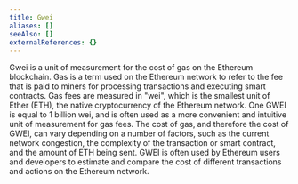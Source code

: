 ```yaml
---
title: Gwei
aliases: []
seeAlso: []
externalReferences: {}
---
```


Gwei is a unit of measurement for the cost of gas on the Ethereum blockchain. Gas is a term used on the Ethereum network to refer to the fee that is paid to miners for processing transactions and executing smart contracts. Gas fees are measured in "wei", which is the smallest unit of Ether (ETH), the native cryptocurrency of the Ethereum network. One GWEI is equal to 1 billion wei, and is often used as a more convenient and intuitive unit of measurement for gas fees. The cost of gas, and therefore the cost of GWEI, can vary depending on a number of factors, such as the current network congestion, the complexity of the transaction or smart contract, and the amount of ETH being sent. GWEI is often used by Ethereum users and developers to estimate and compare the cost of different transactions and actions on the Ethereum network.


